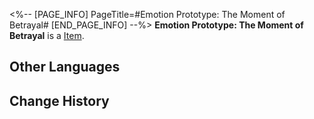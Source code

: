<%-- [PAGE_INFO]
PageTitle=#Emotion Prototype: The Moment of Betrayal#
[END_PAGE_INFO] --%>
{{Item Infobox
|title       = Emotion Prototype: The Moment of Betrayal
|id          = 140395
|image       = Item Emotion Prototype- The Moment of Betrayal.png
|type        = 
|invCategory = Missions
|rarity      = 3
|effect      = 
|description = You will always remember the trust and gentleness of that person, the persuasion and incitement from those people, and the surprised whisper from that person the moment you drew your dagger.
}}
{{Description|1=''"Et tu, my child?"''}}
'''Emotion Prototype: The Moment of Betrayal''' is a [[Item]].

==Other Languages==
{{Other Languages
|en   = Emotion Prototype: The Moment of Betrayal
|zhs  = 情绪原型：选择背叛的刹那
|zht  = 情緒原型：選擇背叛的剎那
|ja   = 感情の原型：裏切りを選んだ瞬間
|ko   = 감정 모델: 배반을 선택한 순간
|es   = Prototipo de emoción: El momento de la traición
|fr   = Prototype d'émotion : Moment de la trahison
|ru   = Прототип эмоций: Миг, когда они решили предать
|th   = ต้นแบบอารมณ์: ช่วงเวลาที่เลือกทรยศ
|vi   = Nguyên Mẫu Cảm Xúc: Khoảnh Khắc Phản Bội
|de   = Gefühls-Prototyp: Moment des Verrats
|id   = Prototipe Emosi: The Moment of Betrayal
|pt   = Protótipo de Emoção: O Momento da Traição
}}

==Change History==
{{Change History|2.0}}